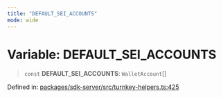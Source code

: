 ```yaml
---
title: "DEFAULT_SEI_ACCOUNTS"
mode: wide
---
```

  
# Variable: DEFAULT\_SEI\_ACCOUNTS

> `const` **DEFAULT\_SEI\_ACCOUNTS**: `WalletAccount`[]

Defined in: [packages/sdk-server/src/turnkey-helpers.ts:425](https://github.com/tkhq/sdk/blob/main/packages/sdk-server/src/turnkey-helpers.ts#L425)
